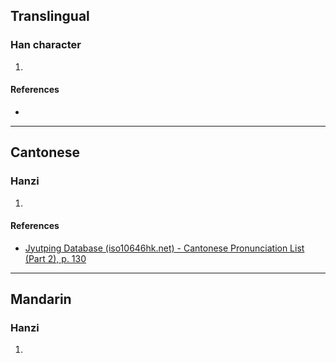 {{character info/new}}
==Translingual==

===Han character===
{{Han char|rn=75|rad=木|as=10|sn=14|four=44961|canj=DTOR|ids=⿰木荅}}

# {{defn|Han|sort=木10}}

====References====
* {{Han ref|kx=0543.130|dkj=15235|dj=0931.030|hdz=21261.070|uh=6999|ud=27033|bh=E247|bd=57927}}

----

==Cantonese==

===Hanzi===
{{yue-hanzi|jyut=[[daap6]]|y=daap6}}

# {{defn|lang=yue|sort=木10}}

====References====
* [http://www.iso10646hk.net/jp/document/download.jsp Jyutping Database (iso10646hk.net) - Cantonese Pronunciation List (Part 2), p. 130]

----

==Mandarin==

===Hanzi===
{{cmn-hanzi|pin=[[tā]] ([[ta1]])|wg=t'a<sup>1</sup>}}

# {{defn|lang=cmn|sort=木10}}